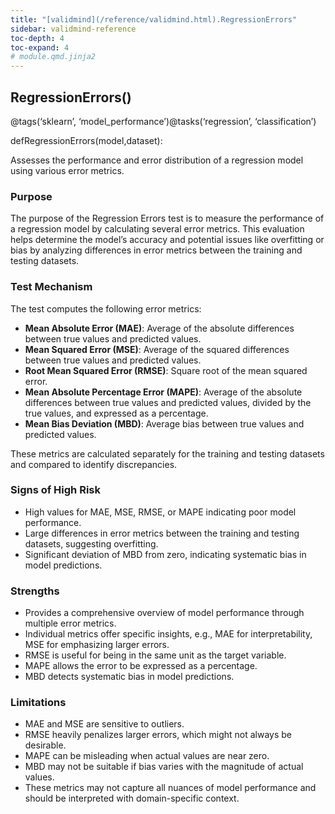 ```yaml
---
title: "[validmind](/reference/validmind.html).RegressionErrors"
sidebar: validmind-reference
toc-depth: 4
toc-expand: 4
# module.qmd.jinja2
---
```


<!-- function.qmd.jinja2 -->

## RegressionErrors[()]{.muted}

<!-- signatures.jinja2 -->

::: {.signature}

<span class="decorators"><span class="decorator"><span class="n">@tags(<span class="s">'sklearn'</span>, <span class="s">'model_performance'</span>)</span></span><span class="decorator"><span class="n">@tasks(<span class="s">'regression'</span>, <span class="s">'classification'</span>)</span></span></span>

<span class="kw">def</span><span class="name">RegressionErrors</span>(<span class="params"><span class="n">model</span><span class="muted">,</span></span><span class="params"><span class="n">dataset</span></span>):

:::

<!-- docstring.jinja2 -->

Assesses the performance and error distribution of a regression model using various error metrics.

### Purpose

The purpose of the Regression Errors test is to measure the performance of a regression model by calculating several error metrics. This evaluation helps determine the model's accuracy and potential issues like overfitting or bias by analyzing differences in error metrics between the training and testing datasets.

### Test Mechanism

The test computes the following error metrics:

- **Mean Absolute Error (MAE)**: Average of the absolute differences between true values and predicted values.
- **Mean Squared Error (MSE)**: Average of the squared differences between true values and predicted values.
- **Root Mean Squared Error (RMSE)**: Square root of the mean squared error.
- **Mean Absolute Percentage Error (MAPE)**: Average of the absolute differences between true values and predicted values, divided by the true values, and expressed as a percentage.
- **Mean Bias Deviation (MBD)**: Average bias between true values and predicted values.

These metrics are calculated separately for the training and testing datasets and compared to identify discrepancies.

### Signs of High Risk

- High values for MAE, MSE, RMSE, or MAPE indicating poor model performance.
- Large differences in error metrics between the training and testing datasets, suggesting overfitting.
- Significant deviation of MBD from zero, indicating systematic bias in model predictions.

### Strengths

- Provides a comprehensive overview of model performance through multiple error metrics.
- Individual metrics offer specific insights, e.g., MAE for interpretability, MSE for emphasizing larger errors.
- RMSE is useful for being in the same unit as the target variable.
- MAPE allows the error to be expressed as a percentage.
- MBD detects systematic bias in model predictions.

### Limitations

- MAE and MSE are sensitive to outliers.
- RMSE heavily penalizes larger errors, which might not always be desirable.
- MAPE can be misleading when actual values are near zero.
- MBD may not be suitable if bias varies with the magnitude of actual values.
- These metrics may not capture all nuances of model performance and should be interpreted with domain-specific context.
